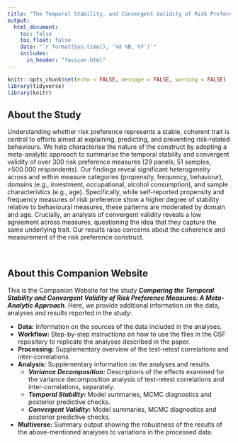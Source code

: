 ```yaml
---
title: "The Temporal Stability, and Convergent Validity of Risk Preference Measures"
output: 
  html_document:
    toc: false
    toc_float: false
    date: "`r format(Sys.time(), '%d %B, %Y')`"
    includes:
      in_header: "favicon.html" 
---
```



<!-- <style type="text/css"> -->
<!--   body{ -->
<!--   font-size: 12pt; -->
<!--   font-family: "Source Sans 3"; -->
<!-- } -->
<!-- </style> -->



```r
knitr::opts_chunk$set(echo = FALSE, message = FALSE, warning = FALSE)
library(tidyverse)
library(knitr)
```


## About the Study

Understanding whether risk preference represents a stable, coherent trait is central to efforts aimed at explaining, predicting, and preventing risk-related behaviours. We help characterise the nature of the construct by adopting a meta-analytic approach to summarise the temporal stability and convergent validity of over 300 risk preference measures (29 panels, 51 samples, >500.000 respondents). Our findings reveal significant heterogeneity across and within measure categories (propensity, frequency, behaviour), domains (e.g., investment, occupational, alcohol consumption), and sample characteristics (e.g., age). Specifically, while self-reported propensity and frequency measures of risk preference show a higher degree of stability relative to behavioural
measures, these patterns are moderated by domain and age. Crucially, an analysis of convergent validity reveals a low agreement across measures, questioning the idea that they capture the same underlying trait. Our results raise concerns about the coherence and measurement of the risk preference construct.

<br>

## About this Companion Website

This is the Companion Website for the study ***Comparing the Temporal Stability and Convergent Validity of Risk Preference Measures: A Meta-Analytic Approach***. Here, we provide additional information on the data, analyses and results reported in the study:

 - **Data:** Information on the sources of the data included in the analyses.
 - **Workflow:** Step-by-step instructions on how to use the files in the OSF repository to replicate the analyses described in the paper.
 - **Processing:**  Supplementary overview of the test-retest correlations and inter-correlations.
 <!--    - ***Test-Retest Correlations*** -->
 <!--    - ***Inter-Correlations*** -->
 <!-- Overview of the data pre-processing steps as well as the computation of test-retest correlations and inter-correlations using the scripts available on the OSF repository. -->
 - **Analysis:** Supplementary information on the analyses and results.
   - ***Variance Decomposition:*** Descriptions of the effects examined for the variance decomposition analysis of test-retest correlations and inter-correlations, separately.
   - ***Temporal Stability:*** Model summaries, MCMC diagnostics and posterior predictive checks.
   - ***Convergent Validity:*** Model summaries, MCMC diagnostics and posterior predictive checks.
 - **Multiverse:** Summary output showing the robustness of the results of the above-mentioned analyses to variations in the processed data.


<br>
<br>






